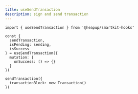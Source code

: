 ```yaml
---
title: useSendTransaction
description: sign and send transaction
---
```


```tsx
import { useSendTransaction } from '@heapup/smartkit-hooks'

const {
  sendTransaction,
  isPending: sending,
  isSuccess
} = useSendTransaction({
  mutation: {
    onSuccess: () => {}
  }
})

sendTransaction({
  transactionBlock: new Transaction()
})
```
